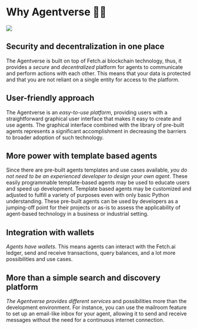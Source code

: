 # Why Agentverse 🤔💡

![](../../../src/images/why-agentverse.png)

## Security and decentralization in one place

The Agentverse is built on top of Fetch.ai blockchain technology, thus, it provides a _secure_ and _decentralized_ platform for agents to communicate and perform actions with each other. This means that your data is protected and that you are not reliant on a single entity for access to the platform.

## User-friendly approach

The Agentverse is an _easy-to-use platform_, providing users with a straightforward graphical user interface that makes it easy to create and use agents. The graphical interface combined with the library of pre-built agents represents a significant accomplishment in decreasing the barriers to broader adoption of such technology.

## More power with template based agents

Since there are pre-built agents templates and use cases available, _you do not need to be an experienced developer to design your own agent_. These easily programmable template-based agents may be used to educate users and speed up development. Template based agents may be customized and adjusted to fulfill a variety of purposes even with only basic Python understanding. These pre-built agents can be used by developers as a jumping-off point for their projects or as-is to assess the applicability of agent-based technology in a business or industrial setting.

## Integration with wallets

_Agents have wallets_. This means agents can interact with the Fetch.ai ledger, send and receive transactions, query balances, and a lot more possibilities and use cases.

## More than a simple search and discovery platform

_The Agentverse provides different services_ and possibilities more than the development environment. For instance, you can use the mailroom feature to set up an email-like inbox for your agent, allowing it to send and receive messages without the need for a continuous internet connection.
